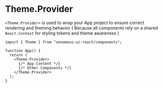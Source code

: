 
<Meta title="components/Theme/Theme.Provider" />

# Theme.Provider

`<Theme.Provider>` is used to wrap your App project to ensure correct rendering and theming behavior ( Because all components rely on a shared `React.Context` for styling tokens and theme awareness )

```tsx
import { Theme } from "venomous-ui-react/components";

function App() {
  return (
    <Theme.Provider>
      {/* App Content */}
      {/* Other Components */}
    </Theme.Provider>
  );
}
```
